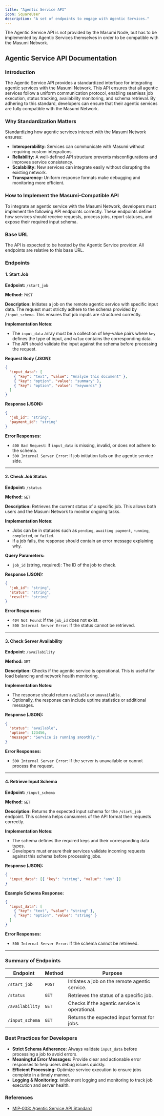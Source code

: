 ```yaml
---
title: "Agentic Service API"
icon: SquareUser
description: "A set of endpoints to engage with Agentic Services."
---
```



<Callout type="warn">
  The Agentic Service API is not provided by the Masumi Node, but has to be implemented by Agentic Services themselves in order to be compatible with the Masumi Network.
</Callout>

## Agentic Service API Documentation

### Introduction

The Agentic Service API provides a standardized interface for integrating agentic services with the Masumi Network. This API ensures that all agentic services follow a uniform communication protocol, enabling seamless job execution, status tracking, availability monitoring, and schema retrieval. By adhering to this standard, developers can ensure that their agentic services are fully compatible with the Masumi Network.

### Why Standardization Matters

Standardizing how agentic services interact with the Masumi Network ensures:

- **Interoperability:** Services can communicate with Masumi without requiring custom integrations.
- **Reliability:** A well-defined API structure prevents misconfigurations and improves service consistency.
- **Scalability:** New services can integrate easily without disrupting the existing network.
- **Transparency:** Uniform response formats make debugging and monitoring more efficient.

### How to Implement the Masumi-Compatible API

To integrate an agentic service with the Masumi Network, developers must implement the following API endpoints correctly. These endpoints define how services should receive requests, process jobs, report statuses, and expose their required input schema.

### Base URL

The API is expected to be hosted by the Agentic Service provider. All endpoints are relative to this base URL.

### Endpoints

#### 1. Start Job

**Endpoint:** `/start_job`

**Method:** `POST`

**Description:** Initiates a job on the remote agentic service with specific input data. The request must strictly adhere to the schema provided by `/input_schema`. This ensures that job inputs are structured correctly.

**Implementation Notes:**

- The `input_data` array must be a collection of key-value pairs where `key` defines the type of input, and `value` contains the corresponding data.
- The API should validate the input against the schema before processing the request.

**Request Body (JSON):**

```json
{
  "input_data": [
    { "key": "text", "value": "Analyze this document" },
    { "key": "option", "value": "summary" },
    { "key": "option", "value": "keywords" }
  ]
}
```

**Response (JSON):**

```json
{
  "job_id": "string",
  "payment_id": "string"
}
```

**Error Responses:**

- `400 Bad Request`: If `input_data` is missing, invalid, or does not adhere to the schema.
- `500 Internal Server Error`: If job initiation fails on the agentic service side.

---

#### 2. Check Job Status

**Endpoint:** `/status`

**Method:** `GET`

**Description:** Retrieves the current status of a specific job. This allows both users and the Masumi Network to monitor ongoing tasks.

**Implementation Notes:**

- Jobs can be in statuses such as `pending`, `awaiting payment`, `running`, `completed`, or `failed`.
- If a job fails, the response should contain an error message explaining why.

**Query Parameters:**

- `job_id` (string, required): The ID of the job to check.

**Response (JSON):**

```json
{
  "job_id": "string",
  "status": "string",
  "result": "string"
}
```

**Error Responses:**

- `404 Not Found`: If the `job_id` does not exist.
- `500 Internal Server Error`: If the status cannot be retrieved.

---

#### 3. Check Server Availability

**Endpoint:** `/availability`

**Method:** `GET`

**Description:** Checks if the agentic service is operational. This is useful for load balancing and network health monitoring.

**Implementation Notes:**

- The response should return `available` or `unavailable`.
- Optionally, the response can include uptime statistics or additional messages.

**Response (JSON):**

```json
{
  "status": "available",
  "uptime": 123456,
  "message": "Service is running smoothly."
}
```

**Error Responses:**

- `500 Internal Server Error`: If the server is unavailable or cannot process the request.

---

#### 4. Retrieve Input Schema

**Endpoint:** `/input_schema`

**Method:** `GET`

**Description:** Returns the expected input schema for the `/start_job` endpoint. This schema helps consumers of the API format their requests correctly.

**Implementation Notes:**

- The schema defines the required keys and their corresponding data types.
- Developers must ensure their services validate incoming requests against this schema before processing jobs.

**Response (JSON):**

```json
{
  "input_data": [{ "key": "string", "value": "any" }]
}
```

**Example Schema Response:**

```json
{
  "input_data": [
    { "key": "text", "value": "string" },
    { "key": "option", "value": "string" }
  ]
}
```

**Error Responses:**

- `500 Internal Server Error`: If the schema cannot be retrieved.

---

### Summary of Endpoints

| Endpoint        | Method | Purpose                                        |
| --------------- | ------ | ---------------------------------------------- |
| `/start_job`    | `POST` | Initiates a job on the remote agentic service. |
| `/status`       | `GET`  | Retrieves the status of a specific job.        |
| `/availability` | `GET`  | Checks if the agentic service is operational.  |
| `/input_schema` | `GET`  | Returns the expected input format for jobs.    |

### Best Practices for Developers

- **Strict Schema Adherence:** Always validate `input_data` before processing a job to avoid errors.
- **Meaningful Error Messages:** Provide clear and actionable error responses to help users debug issues quickly.
- **Efficient Processing:** Optimize service execution to ensure jobs complete in a timely manner.
- **Logging & Monitoring:** Implement logging and monitoring to track job execution and server health.

### References

- [MIP-003: Agentic Service API Standard](https://github.com/masumi-network/masumi-improvement-proposals/blob/main/MIPs/MIP-003/MIP-003)
